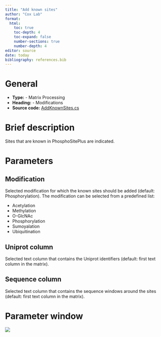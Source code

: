 ```yaml
---
title: "Add known sites"
author: "Cox Lab"
format: 
  html:
    toc: true
    toc-depth: 4
    toc-expand: false
    number-sections: true
    number-depth: 4
editor: source
date: today
bibliography: references.bib
---
```


# General

-   **Type:** - Matrix Processing
-   **Heading:** - Modifications
-   **Source code:** [AddKnownSites.cs](https://github.com/JurgenCox/perseus-plugins/blob/master/PerseusPluginLib/Mods/AddKnownSites.cs)

# Brief description

Sites that are known in PhosphoSitePlus are indicated.

```{=html}
<!-- This comment and the line above it must be preserved when editing this file!
The recommended sections are these, but they may be changed on a case by case basis.
===== Detailed description =====
===== Parameters =====
===== Theoretical background =====
===== Examples =====
Make changes only below this line! -->
```
# Parameters

## Modification

Selected modification for which the known sites should be added (default: Phosphorylation). The modification can be selected from a predefined list:

-   Acetylation
-   Methylation
-   O-GlcNAc
-   Phosphorylation
-   Sumoyalation
-   Ubiquitination

## Uniprot column

Selected text column that contains the Uniprot identifiers (default: first text column in the matrix).

## Sequence column

Selected text column that contains the sequence windows around the sites (default: first text column in the matrix).

# Parameter window

![](images/modifications-add_known_sites-edited.png)
